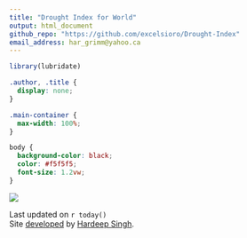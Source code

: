 ```yaml
---
title: "Drought Index for World"
output: html_document
github_repo: "https://github.com/excelsioro/Drought-Index"
email_address: har_grimm@yahoo.ca
---
```


```r
library(lubridate)
```

```css
.author, .title {
  display: none;
}

.main-container {
  max-width: 100%;
}

body {
  background-color: black;
  color: #f5f5f5;
  font-size: 1.2vw;
}
```

![](/mnt/c/Users/js199/OneDrive/Desktop/Drought-Index/visuals/world_drought.png)

Last updated on `r today()`  
Site [developed](`r rmarkdown::metadata$github_repo`) by [Hardeep Singh](mailto:`r rmarkdown::metadata$email_address`).

